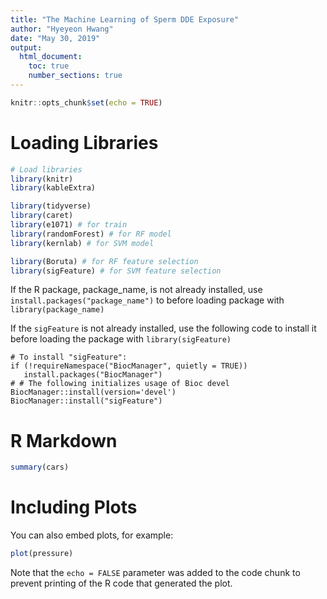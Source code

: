 ```yaml
---
title: "The Machine Learning of Sperm DDE Exposure"
author: "Hyeyeon Hwang"
date: "May 30, 2019"
output:
  html_document:
    toc: true
    number_sections: true
---
```


```r
knitr::opts_chunk$set(echo = TRUE)
```

# Loading Libraries
```r
# Load libraries
library(knitr)
library(kableExtra)

library(tidyverse)
library(caret)
library(e1071) # for train
library(randomForest) # for RF model
library(kernlab) # for SVM model

library(Boruta) # for RF feature selection
library(sigFeature) # for SVM feature selection 
```
If the R package, package_name, is not already installed,
use ```install.packages("package_name")``` to before loading package with ```library(package_name)```

If the `sigFeature` is not already installed, use the following code to install it before loading the package with ```library(sigFeature)```

```
# To install "sigFeature": 
if (!requireNamespace("BiocManager", quietly = TRUE))
   install.packages("BiocManager")
# # The following initializes usage of Bioc devel
BiocManager::install(version='devel')
BiocManager::install("sigFeature")
```

# R Markdown

```r
summary(cars)
```

# Including Plots

You can also embed plots, for example:

```r
plot(pressure)
```

Note that the `echo = FALSE` parameter was added to the code chunk to prevent printing of the R code that generated the plot.
